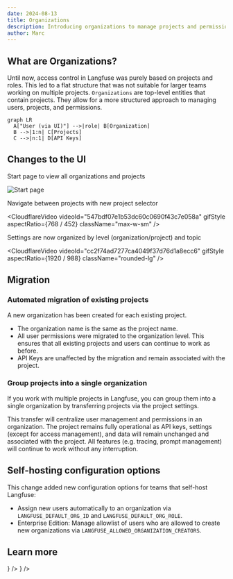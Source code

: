 ```yaml
---
date: 2024-08-13
title: Organizations
description: Introducing organizations to manage projects and permissions across larger teams working in Langfuse.
author: Marc
---
```



<ChangelogHeader />

## What are Organizations?

Until now, access control in Langfuse was purely based on projects and roles. This led to a flat structure that was not suitable for larger teams working on multiple projects. `Organizations` are top-level entities that contain projects. They allow for a more structured approach to managing users, projects, and permissions.

```mermaid
graph LR
  A["User (via UI)"] -->|role| B[Organization]
  B -->|1:n| C[Projects]
  C -->|n:1| D[API Keys]
```

## Changes to the UI

Start page to view all organizations and projects

![Start page](/images/changelog/2024-08-13-organizations/organization-home.png)

Navigate between projects with new project selector

<CloudflareVideo
  videoId="547bdf07e1b53dc60c0690f43c7e058a"
  gifStyle
  aspectRatio={768 / 452}
  className="max-w-sm"
/>

Settings are now organized by level (organization/project) and topic

<CloudflareVideo
  videoId="cc2f74ad7277ca4049f37d76d1a8ecc6"
  gifStyle
  aspectRatio={1920 / 988}
  className="rounded-lg"
/>

## Migration

### Automated migration of existing projects

A new organization has been created for each existing project.

- The organization name is the same as the project name.
- All user permissions were migrated to the organization level. This ensures that all existing projects and users can continue to work as before.
- API Keys are unaffected by the migration and remain associated with the project.

### Group projects into a single organization

If you work with multiple projects in Langfuse, you can group them into a single organization by transferring projects via the project settings.

This transfer will centralize user management and permissions in an organization. The project remains fully operational as API keys, settings (except for access management), and data will remain unchanged and associated with the project. All features (e.g. tracing, prompt management) will continue to work without any interruption.

## Self-hosting configuration options

This change added new configuration options for teams that self-host Langfuse:

- Assign new users automatically to an organization via `LANGFUSE_DEFAULT_ORG_ID` and `LANGFUSE_DEFAULT_ORG_ROLE`.
- Enterprise Edition: Manage allowlist of users who are allowed to create new organizations via `LANGFUSE_ALLOWED_ORGANIZATION_CREATORS`.

## Learn more

<Cards num={3}>
  <Card title="RBAC Documentation" href="/docs/rbac" icon={<BookOpen />} />
  <Card
    title="API Reference"
    href="https://api.reference.langfuse.com"
    icon={<BookOpen />}
  />
</Cards>

